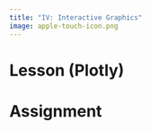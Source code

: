 ```yaml
---
title: "IV: Interactive Graphics"
image: apple-touch-icon.png
---
```


::: panel-tabset
# Lesson (Plotly)

<!--

In this supplemental lesson, we'll make a few interactive plots using the [plotly](https://plotly.com/r/) library. Why might you want to make interactive plots? Aside from the fact that they are very cool, they can help you make a stronger data presentation.

How so?

First, the *wow!* factor of interactive plots can bring people in. Rather than passively reading a report or watching you present your findings, your audience can actively participate in their own understanding. Even if your interactive plot isn't any special, the process of a person using/"playing" with it means you've got their attention, at least for a moment. A well designed plot, like a well-designed interactive exhibit at a museum, can use that attention to instruct.

Second, interactive features allow you to plot along new dimensions. With a static 2D graph, we start hitting a wall at about 4 dimensions at once: x-axis, y-axis, color/shape, small multiples, *etc*. If we are smart about it, we can fit *a lot* of information into one figure, but it's difficult. With interactive features, we can add a 3rd dimension, dynamic visuals that change over time, tooltips to show point-specific information, and buttons that allow the user to change the underlying data. Interactive graphics can allow for more options since they can be changed on the fly.

The good news is that plotly in R works very similarly to ggplot. In fact, it's often trivial to convert a static ggplot figure into an interactive plotly figure. In this lesson, however, I'll show you how to use plotly's particular interface, which is a little different.

As a note, most of what I'm showing you here is just code from [the R plotly website](https://plotly.com/r/) that I've modified to replicate some figures we've made before. As usual, what I'm showing you only scratches the surface of what's possible. If you want to make different types of interactive figures or modify what you see here, check out the plotly web page: [plotly.com/r/](https://plotly.com/r/).

**NOTE** I've included a PDF link at the top of this page as always, but interactive plots don't play well with PDFs so you won't see the figures there. Be sure to run the code in RStudio or use the website to see the interactive figures.

## Setup

Unless you have already done so, don't forget to install plotly library using `install.packages("plotly")`.

```r
################################################################################
##
## <PROJ> EDH7916: Interactive graphics
## <FILE> interactive.R 
## <INIT> 19 July 2020
## <AUTH> Benjamin Skinner (GitHub/Twitter: @btskinner)
##
################################################################################

```

```r
## ---------------------------
## libraries
## ---------------------------

library(tidyverse)
library(haven)
library(plotly)
```

As we did with the [the lesson on making graphics](../lessons/plotting.html), we'll use two sets of data: `hsls_small.dta` and `all_schools.csv`.

**Note** that since we have two data files this lesson, we'll give them unique names instead of the normal `df`:

-   `df_hs` := `hsls_small.dta`
-   `df_ts` := `all_schools.csv`

```r
## ---------------------------
## input data
## ---------------------------

## assume we're running this script from the ./scripts subdirectory
## read_dta() ==> read in Stata (*.dta) files
## read_csv() ==> read in comma separated value (*.csv) files
df_hs <- read_dta(file.path("data", "hsls_small.dta"))
df_ts <- read_csv(file.path("data", "sch_test", "all_schools.csv"))
```

## Plots using plotly

```r
## -----------------------------------------------------------------------------
## Graphics with plotly
## -----------------------------------------------------------------------------
```

Pretty much whatever plot you can make in ggplot(), you can make using plotly. We'll start with histograms to get our bearings.

### Histogram

```r
## ---------------------------
## histogram
## ---------------------------
```

Just like ggplot starts with the function `ggplot()`, plotly starts with `plot_ly()` (notice the underscore in the function name). Like you have seen with `ggplot()`, `plot_ly()` starts with the data you want to use.

Unlike `ggplot()`, you don't use an aesthetics---`aes()`---function to map the data to axes. Instead, you set the values directly, but use a tilde (`~`) next to the variable name. Think of the tilde as saying, *I want this variable to be interactive in some way*. For our first histogram, we're going to plot the distribution of math test scores: `~x1txmtscor`.

Also unlike ggplot(), we set the figure type (geom in ggplot-speak) inside the `plot_ly()` function using the argument `type`. In this case, `type = "histogram"`).

We could just call `plot_ly()` and let the plot pull up in our plot window, but we'll first save it in an object, `p`. We'll then call `p`.

One thing to notice about plotly figures is that they are `*.html` files by default. This is the markup language for websites (**H**yper **T**ext **M**arkup **L**anguage). If you are using RStudio, the plot should pull up in your plot viewer. Outside of RStudio, it will open you in your web browser.

```r
## create basic histogram with plotly
p <- plot_ly(data = df_hs, x = ~x1txmtscor, type = "histogram")
```

``` r
## show
p
```

```r
## show
p
```

This first histogram is pretty plain, but run your mouse over it. You should notice a tooltip next to your mouse. There are two numbers. These represent the x-axis range of the histogram bin and the number of observations falling into that bin (y-axis). So if you see, `(49.5 - 50, 571)`, that's telling you that 571 observations have test scores within 49.5 and 50. With ggplot(), we don't get that level of detail.

You should also see a number of controls on the upper part of the figure. These allow you to zoom in and and save the figure. If you click and drag on the figure, you can zoom in on a certain region. Take a few moments to play around with the figure and controls.

If we want to show a density histogram rather than a frequency histogram, we only need to add the option `histnorm = "probability"` as an argument. All else can stay the same.

```r
## create histogram plotly
p <- plot_ly(data = df_hs,
             x = ~x1txmtscor,
             histnorm = "probability",
             type = "histogram")
```

``` r
## show
p
```

```r
## show
p
```

Notice that the y-axis is now on the probability scale. Similarly, the tooltip now shows the probability of the bin rather than the count of observations that fall into it.

> #### QUICK EXERCISE
>
> Create an interactive histogram using another continuous variable in the `hsls_small` data set. You can make either a frequency or density histogram.

Now that we've made a couple, let's make a nicer looking histogram. First, within the `plot_ly()` function, we'll add the argument `marker` and some options to make our histogram bars look a little different. One thing to notice about plotly options is that they tend to fall into lists. This is likely due to the fact that plotly works with other programming languages like Python and is splitting the difference between idioms. With `marker` we add two named list items: `color` and `line`, which also takes a list. With these options, we can change the fill (inside) color of the bars and edge color and line thickness.

Next, we add nicer labels using the `layout()` function. Notice that unlike ggplot, which connects items with a plus (`+`) sign, plotly uses the magrittr pipe (`%>%`). Inside `layout()`, we set the overall title and the x-axis label (which also use the `title` name).

Finally, we improve the tooltip. With argument `hovertemplate` we `paste()` together a new string. Anything static in the string, like `"Bin width:"` will stay static in the tooltip. So the values for bin width and probability change, we include the variables inside `%{<var>}`. For example, notice that next to `"Bin width: "` we include `%{x}`. This means that that value should change along values of `x`, our test score. It's a little tricky here since we don't actually have a `y` value that we set explicitly. That said, we know that `y` is probability in this histogram. So that we don't have a redundant name on our tooltip, we set `name = ""`.

```r
## create histogram plotly w/
## 1. better labels
## 2. add title
## 3. change color of bars
## 4. add outline to bars
## 5. improve the tooltip
p <- plot_ly(data = df_hs,
             x = ~x1txmtscor,
             histnorm = "probability",
             type = "histogram",
             marker = list(color = "#E28F41",
                           line = list(color = "#6C9AC3",
                                       width = 2)),
             name = "",
             hovertemplate = paste("Bin width: %{x}",
                                   "<br>", # add HTML <br> for line break
                                   "Probability: %{y}")) %>%
    layout(title = "Distribution of math test scores",
           xaxis = list(title = "Math test score"))
```

``` r
## show
p
```

```r
## show
p
```

That's much nicer looking! Notice how much nicer and more user friendly the tooltip is now, too.

### Two-way histogram

```r
## ---------------------------
## two way plot
## ---------------------------
```

Plotting the difference in a continuous distribution across groups is a common task. As we've done before, let's see the difference between student math scores between students with parents who have any postsecondary degree and those without. Since we're using data that was labeled in Stata, we'll see the labels when we use `count()`.

```r
## see the counts for each group
df_hs %>% count(x1paredu)
```

Now that we see our options, we'll make a new variable, `pared_coll` that equals 1 if either of the student's parents have any college degree and 0 otherwise. We'll store this smaller data frame in a new object, `plot_df`, that we'll us to plot a new two-way histogram.

```r
## need to set up data
plot_df <- df_hs %>%
  ## select the columns we need
  select(x1paredu, x1txmtscor) %>%
  ## can't plot NA so will drop
  drop_na() %>%
  ## create new variable that == 1 if parents have any college
  mutate(pared_coll = ifelse(x1paredu >= 3, 1, 0)) %>%
  ## drop (using negative sign) the original variable we don't need now
  select(-x1paredu) 

## show
plot_df
```

Unlike with ggplot, we won't just add a `group = ...` aesthetic to the plot. Instead, we'll add two separate histograms, one for each `pared_coll` group and then tell plotly to `barmode = "overlay"` in the `layout()` function. To only plot one `pared_coll` group at a time, notice that we use `plot_df %>% filter(pared_coll == ...)` in each data argument, replacing `...` with `0` and `1`.

We include `hovertemplate` arguments in each `add_histogram()` function. We also include redundant `text` and `name` arguments. With the `text` argument, we can include the `pared_coll` status in the tooltip with `%{text}`. With `name`, the legend will be properly labeled. However, adding `name` back in means that we get that annoying extra label on our tooltip. To remove it, we add `"<extra></extra>"` at the end of our `hovertemplate`.

```r
## two way histogram: add one at a time
p <- plot_ly(alpha = 0.5) %>%
  ## first: when parents don't have college degree
  add_histogram(data = plot_df %>% filter(pared_coll == 0),
                x = ~x1txmtscor,
                histnorm = "probability",
                type = "histogram",
                name = "No college",
                hovertemplate = paste("No college",
                                      "<br>",
                                      "Bin width: %{x}",
                                      "<br>",
                                      "Probability: %{y}",
                                      "<extra></extra>")) %>%
  ## second: when parents have college degree
  add_histogram(data = plot_df %>% filter(pared_coll == 1),
                x = ~x1txmtscor,
                histnorm = "probability",
                type = "histogram",
                name = "Some college or more",
                hovertemplate = paste("Some college or more",
                                      "<br>",
                                      "Bin width: %{x}",
                                      "<br>",
                                      "Probability: %{y}",
                                      "<extra></extra>")) %>%
  ## tell plotly to overlay the histograms
  layout(barmode = "overlay",
         title = "Distribution of math test scores",
         xaxis = list(title = "Math test score"),
         legend = list(title = list(text = "Parent's education level")))
```

``` r
## show
p
```

```r
## show
p
```

> #### QUICK EXERCISE
>
> Create an interactive two-way histogram using another grouping variable in the `hsls_small` data set (something other than parental college). You can use an existing indicator variable or create your own.

### Box plot

Here we'll replicate the box plot that we've made before. Since the xaxis boxes and the different colors represent the same things---a different level of parental educational expectation---we'll turn off the legend with `showlegend = FALSE`.

```r
## ---------------------------
## box plot
## ---------------------------
```

```r
## box plot using as_factor()
p <- plot_ly(data = df_hs,
             color = ~as_factor(x1paredu),
             y = ~x1txmtscor,
             type = "box") %>%
  layout(title = "Math score by parental expectations",
         xaxis = list(title = "Parental expectations"),
         yaxis = list(title = "Math score"),
         showlegend = FALSE)
```

``` r
## show
p
```

```r
## show
p
```

Nothing too fancy here. Our factor labels are a bit long, so we could probably make a cleaner figure if shortened them. The biggest benefit of the interactive boxplot is that the tooltip shows the values of the various levels: `min`, `lower fence`, `Q1`, `median`, `Q3`, `upper fence`, and `max`. That said, it's a bit busy, so you'll have to decide whether the benefit outweighs the cost.

## Scatter

```r
## ---------------------------
## scatter plot
## ---------------------------
```

Interactive scatter plots can be really useful if for no other reason than they allow you to zoom in and pick out specific values, which is great for identifying outliers.

As with a prior lesson, we'll limit our data to only a 10% sample. Remember that because it's a random process, your data and resulting figures will look a little different from mine.

```r
## sample 10% to make figure clearer
df_hs_10 <- df_hs %>%
    ## drop observations with missing values for x1stuedexpct
    drop_na(x1stuedexpct) %>%
    ## sample
    sample_frac(0.1)
```

To make the scatter plot, we'll start by setting `type = "scatter"` and `mode = "markers"`.

```r
## scatter
p <- plot_ly(data = df_hs_10,
             x = ~x1ses,
             y = ~x1txmtscor,
             type = "scatter",
             mode = "markers")
```

``` r
## show
p
```

```r
## show
p
```

Like the other plotly figures, we can hover over specific points to get their values. Let's do another version, but cleaned up: better axes, better tooltip, and better colors. One new thing: we set `zeroline = FALSE` in the `layout()` function. This prevents the figure from drawing a bold vertical line at 0. You can remove the option and have the bold line if you want, but it seemed unnecessary here so I've dropped it.

```r
## scatter
p <- plot_ly(data = df_hs_10,
             x = ~x1ses,
             y = ~x1txmtscor,
             type = "scatter",
             mode = "markers",
             ## set point options
             ## size: radius
             ## color: fill color
             ## line: circumference line width and color
             marker = list(size = 10,
                           color = "#E28F41",
                           line = list(color = "#6C9AC3",
                                       width = 2)),
             ## turn off side name on hover
             name = "",
             hovertemplate = paste("SES: %{x}",
                                   "<br>", # add <br> for line break
                                   "Math: %{y}")) %>%
  layout(title = "Math scores as function of SES",
         xaxis = list(title = "SES",
                      zeroline = FALSE),
         yaxis = list(title = "Math score"))
```

``` r
## show
p
```

```r
## show
p
```

Let's add another dimension: color representing whether the student planned to graduate from college or not. First, we'll check the levels of our key variable, `x1stuedexpct`).

```r
## see student base year plans
df_hs %>%
  count(x1stuedexpct)
```

We see that `x1stuedexpct >= 6` means a student plans to earn a Bachelor's degree or higher. But since we need to account for the fact that 11 means "I don't know", we need to make sure our test includes `x1stuedexpct < 11`. Remember from a prior lesson that we can connect these two statements together with the operator `&`. Let's create our new variable.

```r
## create variable for students who plan to graduate from college
df_hs_10 <- df_hs_10 %>%
  mutate(plan_col_grad = ifelse(x1stuedexpct >= 6 & x1stuedexpct < 11,
                                "Yes",        # if T: "Yes"
                                "No"))        # if F: "No"
```

Now that we have our new variable `plan_col_grad`, we can add it the `color` aesthetic. How do we specify the colors? Notice that we created an object called `pal` with two Hex color codes. In the next line, we named these colors in the vector with "Yes" and "No" to match our new `plan_col_grad` variable. We add this to the `colors` argument. That will assign the first color in pal to all the `Yes`s and the second color in pal to all the `No`s.

This time, we're also making our scatterplot a little differently. We're using `add_trace()` this time. Most of the arguments are the same as before, but are in the `add_trace()` function rather than in the `plot_ly()` function.

```r
## set color palette with names
pal <- c("#E28F41","#6C9AC3")
pal <- setNames(pal, c("Yes", "No"))

## scatter plot
p <- plot_ly() %>%
  add_trace(data = df_hs_10,
            x = ~x1ses,
            y = ~x1txmtscor,
            color = ~plan_col_grad,   # color changes by college plans
            colors = pal,             # using pal from above
            type = "scatter",
            mode = "markers",
            hovertemplate = paste("SES: %{x}",
                                  "<br>",
                                  "Math: %{y}",
                                  "<extra></extra>")) %>%
  layout(title = "Math scores as function of SES",
         xaxis = list(title = "SES",
                      zeroline = FALSE), # turn off bold zero line
         yaxis = list(title = "Math score"),
         legend = list(title = list(text = "Plans to graduate from college?")))
```

``` r
## show
p
```

```r
## show
p
```

There's quite a bit of overlap, but we can see that students who plan to graduate from college tend to have a higher SES and math scores.

### 3D

Let's take full advantage of plotly and make a 3D plot. It would be ideal if we had a third continuous variable to plot against, but with our limited data set, we'll settle for the number of months between HS graduation and first college enrollment on the *z* axis.

To add the third dimension repeats most of the same code. We're back using `plot_ly()` for most of the set up, adding `z = ~x4hs2psmos` and a new line to our tooltip. We call the points with the `add_markers()` function.

Labeling the axes is slightly different. For a 3D plot, all the x, y, and z-axis labels need to go inside the `scene` argument list. But other than that, the labels are the same.

```r
## set color palette with names
pal <- c("#E28F41","#6C9AC3")
pal <- setNames(pal, c("Yes", "No"))

## scatter along three dimensions; most settings inside plot_ly() function now
p <- plot_ly(data = df_hs_10,
             x = ~x1ses,
             y = ~x1txmtscor,
             z = ~x4hs2psmos,
             color = ~plan_col_grad,
             colors = pal,
             ## add extra row to tool tip
             hovertemplate = paste("SES: %{x}",
                                   "<br>", 
                                   "Math: %{y}",
                                   "<br>",
                                   "HS to College: %{z} months",
                                   "<extra></extra>"),
             ## make marker a little smaller
             marker = list(size = 3)) %>%
  ## now tell plot_ly to add points as markers
  add_markers() %>%
  ## in 3D, set axis titles inside scene() argument
  layout(title = "Math scores as function of SES",
         scene = list(xaxis = list(title = "SES"),
                      yaxis = list(title = "Math score"),
                      zaxis = list(title = "Months between HS and college")),
         legend = list(title = list(text = "Plans to graduate from college?")))
```

``` r
## show
p
```

```r
## show
p
```

Click on the figure and move it around. You'll see that in addition to zooming in and out, you can rotate the figure to better see the relationship across the three variables. For this particular example, the relationship is difficult to see (3D figures aren't always the best option!). Most students who enrolled in college did so pretty soon after graduating high school. Just by looking, there doesn't seem to be much difference between the two groups (though some more formal testing might be in order).

> #### QUICK EXERCISE
>
> Create an interactive 3D scatter plot using SES, math scores, and a categorical variable with more than two groups. This means your legend should more than two items and your graph should have more than two colors. Note that you likely need to increase the number of colors in `pal` (you can find more hex codes at <https://htmlcolorcodes.com>) or remove the argument altogether.

### Line graph

```r
## ---------------------------
## line graph
## ---------------------------
```

We can also make line graphs with plotly. For these, we'll once again use our school test score data. We won't go through all the iterations in the first graphing lesson, but know that you can convert those to interactive figures as well.

We'll begin by showing our data (which is wide-ish) and creating a fully long version of the data.

```r
## show test score data
df_ts

## reshape data long (as we've done in a prior lesson)
df_ts_long <- df_ts %>%
  pivot_longer(cols = c("math","read","science"), # cols to pivot long
               names_to = "test",                 # where col names go
               values_to = "score") %>%           # where col values go
  group_by(test) %>%
  mutate(score_std = (score - mean(score)) / sd(score)) %>%
  group_by(test, school) %>%
  arrange(year) %>% 
  mutate(score_year_one = first(score),
         ## note that we're using score_year_one instead of mean(score)
         score_std_sch = (score - score_year_one) / sd(score)) %>%
  ungroup

## show
df_ts_long
```

First, we'll only plot one school, Bend Gate. As we did above, we won't add a grouping argument for each test. Instead, we'll add a unique `add_trace()` for each test---math, reading, and science---which are added to the `y` argument. In the first `add_trace()`, we'll include our wide data and `filter(school == "Bend Gate")`. We don't need to include data in the other functions since it will be included by default. We set `type = "scatter"` and `mode = "lines"` to make our line graphs with `x = ~year`. Finally, we add the argument `hovermode = "x unified"` to the `layout()` function, which connects our line information in the tooltip.

```r
## scatter plot
p <- plot_ly() %>%
  ## add data for Bend Gate only; y == math
  add_trace(data = df_ts %>% filter(school == "Bend Gate"),
            x = ~year,
            y = ~math,
            name = "Math",
            type = "scatter",
            mode = "lines") %>%
  ## repeated, but this time y == reading
  add_trace(x = ~year,
            y = ~read,
            name = "Reading",
            type = "scatter",
            mode = "lines") %>%
  ## repeated, but this time y == science
  add_trace(x = ~year,
            y = ~science,
            name = "Science",
            type = "scatter",
            mode = "lines") %>%
  ## add unified hovermode so that tooltip for all test scores pops ups
  layout(title = "Test scores at Bend Gate: 1980 - 1985",
         xaxis = list(title = "Year"),
         yaxis = list(title = "Score"),
         legend = list(title = list(text = "Test")),
         hovermode = "x unified")
```

``` r
## show
p
```

```r
## show
p
```

Notice how the tooltip includes information for all tests in the same year, no matter which line you hover over? That's due to the `hovermode = "x unified"` argument. You can omit that argument and the tooltip will work as normal (local to the point under your mouse pointer), but in this case, it makes sense to link them.

How to add all the school values in one plot like we did with ggplot's `facet_wrap()`? It's a little trickier, but we can do it with a loop (see the [lesson on functional programming](../lessons/programming.html) for a review of loops).

First, we'll store our school names in an object, `schools`. Next, we'll initialize a blank list with `plot_list <- list()` that will store our school-specific plots. Inside the loop, we'll filter the data with `filter(school == i)` where `i` will equal whichever school we're on in the loop: Bend Gate the first iteration, East Heights the second, and so on.

So that we don't have repeated legends in the final figure, we do a few things. First, we add the argument `legendgroup = ~test` so that plotly knows the tests (math, reading, and science) are grouped together within school. Next, we set `showlegend = if_first`. What's `if_first`? It's a Boolean (TRUE/FALSE) that's only `TRUE` on the first loop iteration, when `i == 1`, and `FALSE` otherwise. This means that we only include a legend with the first school figure. Since we're going to put them all together at the end, that one will suffice for all of them. Finally, we use `add_annotations()` with various options so that the name of each school is printed on the top if its own figure (`text = i`).

Once the loop has run, we use the function `subplot()` to join the plots into one figure. With argument `nrows = 2`, we'll end up with a 2x2 grid.

```r
## set up vector of school names
schools <- c("Bend Gate", "East Heights", "Niagara", "Spottsville")

## init list to hold plots
plot_list <- list()

## loop through schools to make each plot at a time
for (i in schools) {

  ## TRUE if first school, otherwise FALSE;
  ## use so we only end up with one legend
  if_first <- (i == 1)
  
  ## store scatter plot in list using index i
  plot_list[[i]] <- plot_ly() %>%
    ## filter to school i (one school at a time)
    add_trace(data = df_ts_long %>% filter(school == i),
              x = ~year,
              y = ~score_std_sch,
              color = ~test,
              legendgroup = ~test,
              text = ~score,
              showlegend = if_first,   # only TRUE the first time
              type = "scatter",
              mode = "lines",
              ## notice that we include scaled and actual score in hover
              hovertemplate = paste("Year: %{x}",
                                    "<br>",
                                    "Score (scaled): %{y}",
                                    "<br>",
                                    "Score (actual): %{text}")) %>% 
    layout(xaxis = list(title = "Year"),
           yaxis = list(title = "Score"),
           legend = list(title = list(text = "Test"))) %>%
    ## settings to add school name to title of each subplot
    add_annotations(text = i,
                    x = 0,
                    y = 1,
                    yref = "paper",
                    xref = "paper",
                    xanchor = "middle",
                    yanchor = "top",
                    showarrow = FALSE,
                    font = list(size = 15))
}

## combine subplots into on main plot like ggplot() facet_wrap()
p <- subplot(plot_list[[1]], plot_list[[2]], plot_list[[3]], plot_list[[4]],
             nrows = 2)
```

``` r
## show
p
```

```r
## show
p
```

Okay! The figure is a little scrunched on my website, but it might look better by itself on a larger monitor. We could also play with some sizing, but since HTML is sized on the fly and unique to each screen, that may not be worth our time.

What is particularly cool about this figure is that even though we plot the first-year standardized scores, we can include the real scores in the tooltip. That let's us have the best of both worlds: the line graph shows the relationship we care about (how have scores changed relative to each other and the first year?), but have the real scores at our finger tips.

### Tables

Lastly, we can also use plotly to make a table. While perhaps not as exiting as the figures, the table is interactive in that it prints pretty (includes a scroll bar) and that the user can drag to reorder columns. As a demo, we'll make a table using the raw test score data underlying the line graph we just made.

To make a table, you need to three key components:

1.  The data you want to use (`df_ts`)
2.  The header you want plus its formatting
3.  The formatting for the table cells

For 1 and 3, most of the formatting is simply to change the background and font colors. For the `values` in the `header` list, we'll use the names from our wide-ish data frame. So that they are capitalized, we'll use `str_to_title()`, which capitalizes the first letter only: `str_to_title(names(df_ts))`.

For the data in the `cells`, well convert our data frame to a matrix using `as.matrix()`. Because of a quirk of the program, we'll need to transpose the matrix with `t()`. Finally, so we don't repeat the column names as the first (remember, we've already included them in header), we'll `unname()` the data frame. All together, it's `t(as.matrix(unname(df_ts)))`.


```r
## make interactive table
tab <- plot_ly(
  type = "table",
  ## adjust how header row looks
  header = list(
    ## use str_to_title() with tibble column names: math to Math
    values = c(str_to_title(names(df_ts))),
    ## left align school names, and center all other columns (hence -1)
    align = c("left", rep("center", ncol(df_ts) - 1)),
    ## make vertical lines thicker
    line = list(width = 1, color = "black"),
    ## fill color with blue
    fill = list(color = "rgba(108, 154, 195, 0.8)"),
    ## set font to sans serif with bigger size and white color
    font = list(family = "Arial", size = 14, color = "white")),
  ## adjust how cells look
  cells = list(
    ## use df_ts, but...
    ## 1. convert to matrix,
    ## 2. transpose using t(),
    ## 3. drop names (already in header row)
    values = t(as.matrix(unname(df_ts))),
    ## same alignment as header
    align = c("left", rep("center", ncol(df_ts) - 1)),
    ## same vertical line setup as header
    line = list(color = "black", width = 1),
    ## fill first column different color to stand out
    fill = list(color = c("rgba(108, 154, 195, 0.5)",
                          "rgba(226, 143, 65, 0.5)")),
    ## same font as header, but smaller and different color
    font = list(family = "Arial", size = 12, color = c("black"))
  ))
```

``` r
## show
tab
```

```r
## show
tab
```

````{=html}
<!-- Ben used to display plotly
```r
#htmltools::save_html(tab,
                     #file.path(getwd(), "plotly", "plt_table.html"),
                     #libdir = file.path(getwd(), "plotly", "lib"))
#htmltools::tags$iframe(src = file.path("plotly", "plt_table.html"))
```

````

If you hover over a cell and then click, you should be able to drag and drop the columns into a new order. It seems a bit much for this small data set, but having an "active" data table that you can manipulate could come in handy during meetings or your own research process.

```r

## =============================================================================
## END SCRIPT
################################################################################
```

-->

# Assignment

:::
